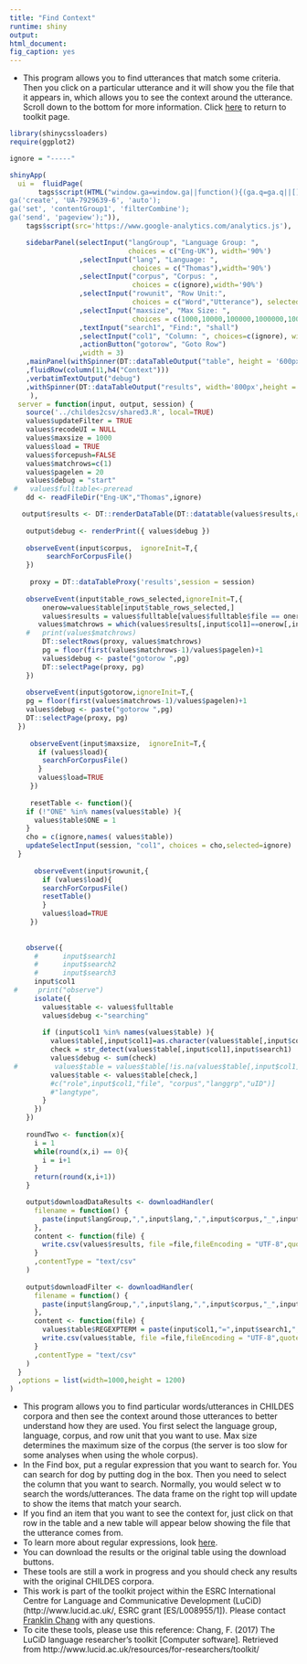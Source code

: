 ```yaml
---
title: "Find Context"
runtime: shiny
output: 
html_document: 
fig_caption: yes
---
```


- This program allows you to find utterances that match some criteria.  Then you click on a particular utterance and it will show you the file that it appears in, which allows you to see the context around the utterance.  Scroll down to the bottom for more information.  Click [here](../) to return to toolkit page.

```r
library(shinycssloaders)
require(ggplot2)

ignore = "-----"
```

```r

shinyApp(
  ui =  fluidPage(
       tags$script(HTML("window.ga=window.ga||function(){(ga.q=ga.q||[]).push(arguments)};ga.l=+new Date;
ga('create', 'UA-7929639-6', 'auto');
ga('set', 'contentGroup1', 'filterCombine'); 
ga('send', 'pageview');")),
    tags$script(src='https://www.google-analytics.com/analytics.js'),

    sidebarPanel(selectInput("langGroup", "Language Group: ", 
                             choices = c("Eng-UK"), width='90%')
                 ,selectInput("lang", "Language: ", 
                              choices = c("Thomas"),width='90%')
                 ,selectInput("corpus", "Corpus: ", 
                              choices = c(ignore),width='90%')
                 ,selectInput("rowunit", "Row Unit:", 
                              choices = c("Word","Utterance"), selected="Utterance",width='90%')
                 ,selectInput("maxsize", "Max Size: ", 
                              choices = c(1000,10000,100000,1000000,10000000,1000000000000),width='90%',selected=1000)
                 ,textInput("search1", "Find:", "shall")
                 ,selectInput("col1", "Column: ", choices=c(ignore), width='100%')
                 ,actionButton("gotorow", "Goto Row")
                 ,width = 3)
    ,mainPanel(withSpinner(DT::dataTableOutput("table", height = '600px')))
    ,fluidRow(column(11,h4("Context")))
    ,verbatimTextOutput("debug")
    ,withSpinner(DT::dataTableOutput("results", width='800px',height = '400px'))
     ),
  server = function(input, output, session) {
    source('../childes2csv/shared3.R', local=TRUE)
    values$updateFilter = TRUE
    values$recodeUI = NULL
    values$maxsize = 1000
    values$load = TRUE
    values$forcepush=FALSE
    values$matchrows=c(1)
    values$pagelen = 20
    values$debug = "start"
 #   values$fulltable<-preread
    dd <- readFileDir("Eng-UK","Thomas",ignore)

   output$results <- DT::renderDataTable(DT::datatable(values$results,options = list(pageLength = values$pagelen,lengthMenu = c(10,20,50, 100, 1000))))
  
    output$debug <- renderPrint({ values$debug })
  
    observeEvent(input$corpus,  ignoreInit=T,{
         searchForCorpusFile() 
    })
    
     proxy = DT::dataTableProxy('results',session = session)
 
    observeEvent(input$table_rows_selected,ignoreInit=T,{
        onerow=values$table[input$table_rows_selected,]
        values$results = values$fulltable[values$fulltable$file == onerow$file,]
       values$matchrows = which(values$results[,input$col1]==onerow[,input$col1])
    #   print(values$matchrows)
        DT::selectRows(proxy, values$matchrows)
        pg = floor(first(values$matchrows-1)/values$pagelen)+1
        values$debug <- paste("gotorow ",pg)
        DT::selectPage(proxy, pg)
    })
    
    observeEvent(input$gotorow,ignoreInit=T,{
    pg = floor(first(values$matchrows-1)/values$pagelen)+1
    values$debug <- paste("gotorow ",pg)
    DT::selectPage(proxy, pg)
  })
     
     observeEvent(input$maxsize,  ignoreInit=T,{
       if (values$load){
        searchForCorpusFile()
       }
       values$load=TRUE
     })
     
     resetTable <- function(){
    if (!"ONE" %in% names(values$table) ){
      values$table$ONE = 1
    }
    cho = c(ignore,names( values$table))
    updateSelectInput(session, "col1", choices = cho,selected=ignore)
  }
  
      observeEvent(input$rowunit,{
        if (values$load){
        searchForCorpusFile()
        resetTable()
        }
        values$load=TRUE
     })
      
    
    observe({
      #      input$search1
      #      input$search2
      #      input$search3
      input$col1
 #     print("observe")
      isolate({
        values$table <- values$fulltable
        values$debug <-"searching"
      
        if (input$col1 %in% names(values$table) ){
          values$table[,input$col1]=as.character(values$table[,input$col1])
          check = str_detect(values$table[,input$col1],input$search1)
          values$debug <- sum(check)
 #         values$table = values$table[!is.na(values$table[,input$col1]) && check,]
          values$table <- values$table[check,]
          #c("role",input$col1,"file", "corpus","langgrp","uID")]
          #"langtype",
        }
      })
    })
    
    roundTwo <- function(x){
      i = 1
      while(round(x,i) == 0){
        i = i+1
      }
      return(round(x,i+1))
    }

    output$downloadDataResults <- downloadHandler(
      filename = function() { 
        paste(input$langGroup,",",input$lang,",",input$corpus,"_",input$rowunit,"Counts.csv",sep="")
      },
      content <- function(file) {
        write.csv(values$results, file =file,fileEncoding = "UTF-8",quote=T)
      }
      ,contentType = "text/csv"
    )
    
    output$downloadFilter <- downloadHandler(
      filename = function() { 
        paste(input$langGroup,",",input$lang,",",input$corpus,"_",input$rowunit,"Filtered.csv",sep="")
      },
      content <- function(file) {
        values$table$REGEXPTERM = paste(input$col1,"=",input$search1,";",input$col2,"=",input$search2,";",input$col3,"=",input$search3,";",sep="")
        write.csv(values$table, file =file,fileEncoding = "UTF-8",quote=T,row.names = F)
      }
      ,contentType = "text/csv"
    )
  }
  ,options = list(width=1000,height = 1200)
)
```

- This program allows you to find particular words/utterances in CHILDES corpora and then see the context around those utterances to better understand how they are used.  You first select the language group, language, corpus, and row unit that you want to use.  Max size determines the maximum size of the corpus (the server is too slow for some analyses when using the whole corpus).
- In the Find box, put a regular expression that you want to search for.  You can search for dog by putting dog in the box.  Then you need to select the column that you want to search.  Normally, you would select w to search the words/utterances.  The data frame on the right top will update to show the items that match your search.
- If you find an item that you want to see the context for, just click on that row in the table and a new table will appear below showing the file that the utterance comes from.
- To learn more about regular expressions, look [here](https://regexone.com/lesson/introduction_abcs).  
- You can download the results or the original table using the download buttons.
- These tools are still a work in progress and you should check any results with the original CHILDES corpora.  
- This work is part of the toolkit project within the ESRC International Centre for Language and Communicative Development (LuCiD) (http://www.lucid.ac.uk/, ESRC grant [ES/L008955/1]).  Please contact [Franklin Chang](https://sites.google.com/site/sentenceproductionmodel/cv) with any questions.
- To cite these tools, please use this reference: Chang, F. (2017) The LuCiD language researcher's toolkit [Computer software]. Retrieved from http://www.lucid.ac.uk/resources/for-researchers/toolkit/


